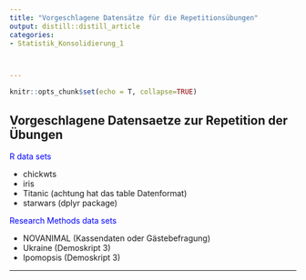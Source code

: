 ```yaml
---
title: "Vorgeschlagene Datensätze für die Repetitionsübungen"
output: distill::distill_article
categories:
- Statistik_Konsolidierung_1



---
```


```r
knitr::opts_chunk$set(echo = T, collapse=TRUE)
```

## Vorgeschlagene Datensaetze zur Repetition der Übungen

<span style="color:blue">R data sets</span> 

* chickwts
* iris
* Titanic (achtung hat das table Datenformat)
* starwars (dplyr package)

<span style="color:blue">Research Methods data sets</span>  

* NOVANIMAL (Kassendaten oder Gästebefragung)
* Ukraine (Demoskript 3)
* Ipomopsis (Demoskript 3)

*******
